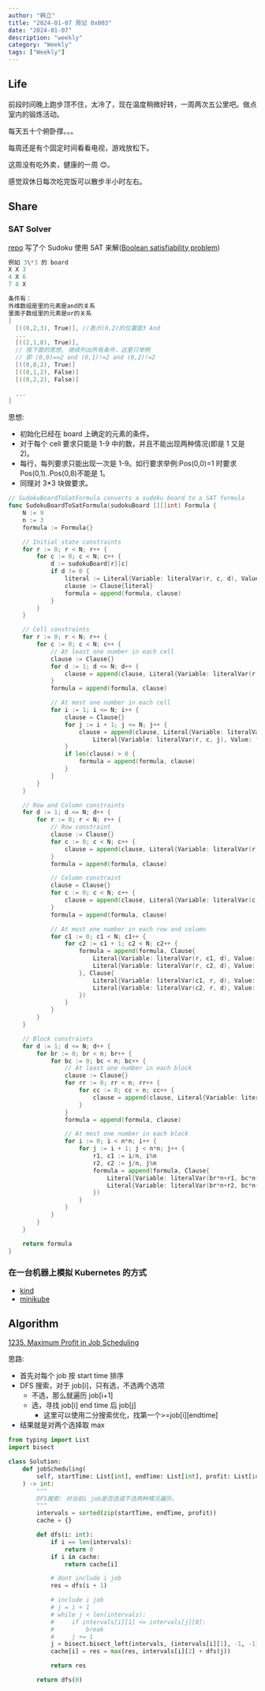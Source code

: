 ```yaml
---
author: "韩立"
title: "2024-01-07 周记 0x003"
date: "2024-01-07"
description: "weekly"
category: "Weekly"
tags: ["Weekly"]
---
```


## Life

前段时间晚上跑步顶不住，太冷了，现在温度稍微好转，一周两次五公里吧。做点室内的锻炼活动。

每天五十个俯卧撑。。。

每周还是有个固定时间看看电视，游戏放松下。

这周没有吃外卖，健康的一周 😊。

感觉双休日每次吃完饭可以散步半小时左右。

## Share

### SAT Solver

[repo](https://github.com/XmchxUp/goSudoku) 写了个 Sudoku 使用 SAT 来解([Boolean satisfiability problem](https://en.wikipedia.org/wiki/Boolean_satisfiability_problem))

```go
例如 3\*3 的 board
X X 3
4 X 6
7 8 X

条件有：
外维数组是里的元素是and的关系
里面子数组里的元素是or的关系
[
  [((0,2,3), True)], //表示(0,2)的位置是3 And
  ...
  [((2,1,8), True)],
  // 按下面的思想, 继续列出所有条件，这里只举例
  // 即 (0,0)==2 and (0,1)!=2 and (0,2)!=2
  [((0,0,2), True)]
  [((0,1,2), False)]
  [((0,2,2), False)]

  ...
]
```

思想:

- 初始化已经在 board 上确定的元素的条件。
- 对于每个 cell 要求只能是 1-9 中的数，并且不能出现两种情况(即是 1 又是 2)。
- 每行，每列要求只能出现一次是 1-9。如行要求举例:Pos(0,0)=1 时要求 Pos(0,1)..Pos(0,8)不能是 1。
- 同理对 3\*3 块做要求。

```go
// SudokuBoardToSatFormula converts a sudoku board to a SAT formula
func SudokuBoardToSatFormula(sudokuBoard [][]int) Formula {
	N := 9
	n := 3
	formula := Formula{}

	// Initial state constraints
	for r := 0; r < N; r++ {
		for c := 0; c < N; c++ {
			d := sudokuBoard[r][c]
			if d != 0 {
				literal := Literal{Variable: literalVar(r, c, d), Value: true}
				clause := Clause{literal}
				formula = append(formula, clause)
			}
		}
	}

	// Cell constraints
	for r := 0; r < N; r++ {
		for c := 0; c < N; c++ {
			// At least one number in each cell
			clause := Clause{}
			for d := 1; d <= N; d++ {
				clause = append(clause, Literal{Variable: literalVar(r, c, d), Value: true})
			}
			formula = append(formula, clause)

			// At most one number in each cell
			for i := 1; i <= N; i++ {
				clause = Clause{}
				for j := i + 1; j <= N; j++ {
					clause = append(clause, Literal{Variable: literalVar(r, c, i), Value: false},
						Literal{Variable: literalVar(r, c, j), Value: false})
				}
				if len(clause) > 0 {
					formula = append(formula, clause)
				}
			}
		}
	}

	// Row and Column constraints
	for d := 1; d <= N; d++ {
		for r := 0; r < N; r++ {
			// Row constraint
			clause := Clause{}
			for c := 0; c < N; c++ {
				clause = append(clause, Literal{Variable: literalVar(r, c, d), Value: true})
			}
			formula = append(formula, clause)

			// Column constraint
			clause = Clause{}
			for c := 0; c < N; c++ {
				clause = append(clause, Literal{Variable: literalVar(c, r, d), Value: true})
			}
			formula = append(formula, clause)

			// At most one number in each row and column
			for c1 := 0; c1 < N; c1++ {
				for c2 := c1 + 1; c2 < N; c2++ {
					formula = append(formula, Clause{
						Literal{Variable: literalVar(r, c1, d), Value: false},
						Literal{Variable: literalVar(r, c2, d), Value: false},
					}, Clause{
						Literal{Variable: literalVar(c1, r, d), Value: false},
						Literal{Variable: literalVar(c2, r, d), Value: false},
					})
				}
			}
		}
	}

	// Block constraints
	for d := 1; d <= N; d++ {
		for br := 0; br < n; br++ {
			for bc := 0; bc < n; bc++ {
				// At least one number in each block
				clause := Clause{}
				for rr := 0; rr < n; rr++ {
					for cc := 0; cc < n; cc++ {
						clause = append(clause, Literal{Variable: literalVar(br*n+rr, bc*n+cc, d), Value: true})
					}
				}
				formula = append(formula, clause)

				// At most one number in each block
				for i := 0; i < n*n; i++ {
					for j := i + 1; j < n*n; j++ {
						r1, c1 := i/n, i%n
						r2, c2 := j/n, j%n
						formula = append(formula, Clause{
							Literal{Variable: literalVar(br*n+r1, bc*n+c1, d), Value: false},
							Literal{Variable: literalVar(br*n+r2, bc*n+c2, d), Value: false},
						})
					}
				}
			}
		}
	}

	return formula
}
```

### 在一台机器上模拟 Kubernetes 的方式

- [kind](https://kind.sigs.k8s.io/docs/user/quick-start/#installation)
- [minikube](https://minikube.sigs.k8s.io/docs/start/)

## Algorithm

[1235. Maximum Profit in Job Scheduling](https://leetcode.com/problems/maximum-profit-in-job-scheduling/)

思路:

- 首先对每个 job 按 start time 排序
- DFS 搜索，对于 job[i]，只有选，不选两个选项
  - 不选，那么就遍历 job[i+1]
  - 选，寻找 job[i] end time 后 job[j]
    - 这里可以使用二分搜索优化，找第一个>=job[i][endtime]
- 结果就是对两个选择取 max

```python
from typing import List
import bisect

class Solution:
    def jobScheduling(
        self, startTime: List[int], endTime: List[int], profit: List[int]
    ) -> int:
        """
        DFS搜索: 对当前i job是否选或不选两种情况遍历。
        """
        intervals = sorted(zip(startTime, endTime, profit))
        cache = {}

        def dfs(i: int):
            if i == len(intervals):
                return 0
            if i in cache:
                return cache[i]

            # dont include i job
            res = dfs(i + 1)

            # include i job
            # j = i + 1
            # while j < len(intervals):
            #     if intervals[i][1] <= intervals[j][0]:
            #         break
            #     j += 1
            j = bisect.bisect_left(intervals, (intervals[i][1], -1, -1))
            cache[i] = res = max(res, intervals[i][2] + dfs(j))

            return res

        return dfs(0)

```
